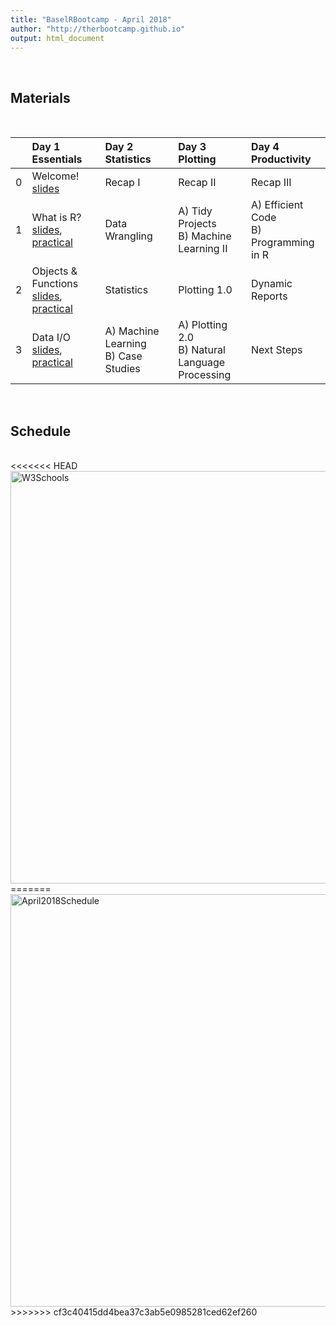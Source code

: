 ```yaml
---
title: "BaselRBootcamp - April 2018"
author: "http://therbootcamp.github.io"
output: html_document
---
```



<br>

## Materials

<br>

|  | Day 1<br>Essentials | Day 2<br>Statistics | Day 3<br>Plotting | Day 4<br> Productivity |
|:--|:-------------|:-------------|:-------------|:--------------|
|0| Welcome!<br>[slides](_sessions/D1S0_Intro/Intro.html) | Recap I | Recap II| Recap III |
|1| What is R?<br>[slides](_sessions/D1S1_WhatIsR/What_is_R.html), [practical](_sessions/D1S1_WhatIsR/What_is_R_practical.html) | Data Wrangling |A) Tidy Projects<br>B) Machine Learning II| A) Efficient Code<br> B) Programming in R|
|2|  Objects & Functions<br>[slides](_sessions/D1S2_Objects/Objects.html), [practical](_sessions/D1S2_Objects/Objects_practical.html) | Statistics| Plotting 1.0|  Dynamic Reports|
|3|   Data I/O<br>[slides](_sessions/D1S3_DataIO/Data_IO.html), [practical](_sessions/D1S3_DataIO/Data_IO_practical.html) |A) Machine Learning<br>B) Case Studies| A) Plotting 2.0<br> B) Natural Language Processing| Next Steps|

<!---
|  | Day 1<br>Essentials | Day 2<br>Statistics | Day 3<br>Plotting | Day 4<br> Productivity |
|:--|:-------------|:-------------|:-------------|:--------------|
|0| Welcome!<br>[slides](_sessions/D1S0_Intro/Intro.html) | Recap I<br>[slides](_sessions/D2S0_Recap/Recap_I.html) | Recap II<br>[slides](_sessions/D3S0_Recap/Recap_II.html)| Recap III<br>[slides](_sessions/D4S0_Recap/Recap_III.html) |
|1| What is R?<br>[slides](_sessions/D1S1_WhatIsR/What_is_R.html), [practical](_sessions/D1S1_WhatIsR/What_is_R_practical.html), [solutions](_sessions/D1S1_WhatIsR/What_is_R_practical_answers.html) | Data Wrangling<br> [slides](_sessions/D2S1_Wrangling/Wrangling.html), [practical](_sessions/D2S1_Wrangling/Wrangling_practical.html), [solutions](_sessions/D2S1_Wrangling/Wrangling_practical_answers.html) |A) Tidy Projects<br>[slides](_sessions/D3S1_Tidying/Tidying.html), [practical](_sessions/D3S1_Tidying/Tidying_practical.html)<br>B) Machine Learning II| A) Efficient Code<br>[slides](_sessions/D4S1_EfficientCode/EfficientCode.html), [practical](_sessions/D4S1_EfficientCode/EfficientCode_practical.html) <br> B) Programming in R|
|2|  Objects & Functions<br>[slides](_sessions/D1S2_Objects/Objects.html), [practical](_sessions/D1S2_Objects/Objects_practical.html), [solutions](_sessions/D1S2_Objects/Objects_practical_answers.html) | Statistics<br> [slides](_sessions/D2S2_Statistics/Statistics.html), [practical](_sessions/D2S2_Statistics/Statistics_practical.html), [solutions](_sessions/D2S2_Statistics/Statistics_practical_answers.html)| Plotting 1.0<br>[slides](_sessions/D3S2_PlottingI/PlottingI.html), [practical](_sessions/D3S2_PlottingI/PlottingI_practical.html)|  Dynamic Reports<br>[slides](_sessions/D4S2_DynamicReports/DynamicReports.html), [practical](_sessions/D4S2_DynamicReports/DynamicReports_practical.html)|
|3|   Data I/O<br>[slides](_sessions/D1S3_DataIO/Data_IO.html), [practical](_sessions/D1S3_DataIO/Data_IO_practical.html), [solutions](_sessions/D1S3_DataIO/Data_IO_practical_answers.html) |A) Machine Learning<br> [slides](_sessions/D2S3_MachineLearning/MachineLearning.html)<br>[practical](_sessions/D2S3_MachineLearning/MachineLearning_practical.html), [solutions](_sessions/D2S3_MachineLearning/MachineLearning_practical_answers.html)<br>B) Case Studies<br>[slides]()<br>[1: Clinical Trial](_sessions/DXX_CaseStudies/Clinical_Data_Case_Study.html)<br>[2: Sales ](_sessions/DXX_CaseStudies/Sales_Data_Case_Study.html)| A) Plotting 2.0<br>[slides](_sessions/D3S3_PlottingII/PlottingII.html), [practical](_sessions/D3S3_PlottingII/PlottingII_practical.html) <br> B) Natural Language Processing| Next Steps<br>[slides](_sessions/D4S3_NextSteps/NextSteps.html)|
--->


<br>

## Schedule


<p align="center"><br>
<<<<<<< HEAD
    <a href="http://i.imgur.com/PgtvQar.png"><img border="0" alt="W3Schools" src="https://raw.githubusercontent.com/therbootcamp/therbootcamp.github.io/master/_sessions/_image/schedule_2018Apr.png" width=660></a><br>
=======
    <a href="https://therbootcamp.github.io/BaselRBootcamp_2018April/schedule.html"><img border="0" alt="April2018Schedule" src="https://github.com/therbootcamp/therbootcamp.github.io/blob/master/_sessions/_image/schedule_2018Apr.png?raw=true" width=660></a><br>
>>>>>>> cf3c40415dd4bea37c3ab5e0985281ced62ef260


<!---

<br>

## Recommended readings

<br>

<table width="60%" border="0">
  <tr>    
  <td> <a href="http://r4ds.had.co.nz/"><img border="0" alt="W3Schools" src="http://r4ds.had.co.nz/cover.png" width="100" height="100"></a></td>
  <td><a href="https://bookdown.org/ndphillips/YaRrr/"><img border="0" alt="W3Schools" src="https://bookdown.org/ndphillips/YaRrr/images/YaRrr_Cover.jpg" width="100" height="100"></a></td>
  <td><a href="http://adv-r.had.co.nz/"><img border="0" alt="W3Schools" src="https://images.tandf.co.uk/common/jackets/amazon/978146658/9781466586963.jpg" width="100" height="100"></a>
</td>
  </tr>
</table>
<br>

R for Data Science by Grolemund and Wickham: [http://r4ds.had.co.nz/](http://r4ds.had.co.nz/)
<br>
YaRrr! The Pirate's Guide to R! [https://bookdown.org/ndphillips/YaRrr/](https://bookdown.org/ndphillips/YaRrr/)
<br>
Advanced R by Wickham: [http://adv-r.had.co.nz/](http://adv-r.had.co.nz/) 

--->


